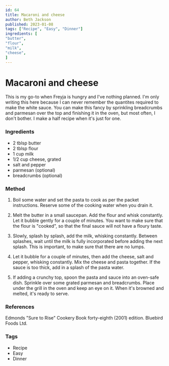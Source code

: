 ```yaml
---
id: 64
title: Macaroni and cheese
author: Beth Jackson
published: 2023-01-08
tags: ["Recipe", "Easy", "Dinner"]
ingredients: [
"butter",
"flour",
"milk",
"cheese",
]
---
```


# Macaroni and cheese

<BlogTextWrapper>

This is my go-to when Freyja is hungry and I've nothing planned. I'm only writing this here because I can never remember the quantites required to make the white sauce. You can make this fancy by sprinkling breadcrumbs and parmesan over the top and finishing it in the oven, but most often, I don't bother. I make a half recipe when it's just for one.

</BlogTextWrapper>

<BlogTextWrapper>

### Ingredients

- 2 tblsp butter
- 2 tblsp flour
- 1 cup milk
- 1/2 cup cheese, grated
- salt and pepper
- parmesan (optional)
- breadcrumbs (optional)

</BlogTextWrapper>

<BlogTextWrapper>

### Method

1. Boil some water and set the pasta to cook as per the packet instructions. Reserve some of the cooking water when you drain it.

2. Melt the butter in a small saucepan. Add the flour and whisk constantly. Let it bubble gently for a couple of minutes. You want to make sure that the flour is "cooked", so that the final sauce will not have a floury taste.

3. Slowly, splash by splash, add the milk, whisking constantly. Between splashes, wait until the milk is fully incorporated before adding the next splash. This is important, to make sure that there are no lumps.

4. Let it bubble for a couple of minutes, then add the cheese, salt and pepper, whisking constantly. Mix the cheese and pasta together. If the sauce is too thick, add in a splash of the pasta water.

5. If adding a crunchy top, spoon the pasta and sauce into an oven-safe dish. Sprinkle over some grated parmesan and breadcrumbs. Place under the grill in the oven and keep an eye on it. When it's browned and melted, it's ready to serve.

</BlogTextWrapper>

<BlogTextWrapper>

### References

Edmonds "Sure to Rise" Cookery Book forty-eighth (2001) edition. Bluebird Foods Ltd.

</BlogTextWrapper>

<BlogTextWrapper>

### Tags

- Recipe
- Easy
- Dinner

</BlogTextWrapper>
